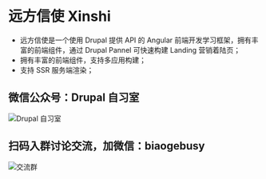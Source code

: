 
<Meta title="介绍" id="welcome" />

# 远方信使 Xinshi

- 远方信使是一个使用 Drupal 提供 API 的 Angular 前端开发学习框架，拥有丰富的前端组件，通过 Drupal Pannel 可快速构建 Landing 营销着陆页；
- 拥有丰富的前端组件，支持多应用构建；
- 支持 SSR 服务端渲染；

## 微信公众号：Drupal 自习室

![Drupal 自习室](/assets/images/qrcode.jpg)

## 扫码入群讨论交流，加微信：biaogebusy

![交流群](/assets/images/qrcode.png)
